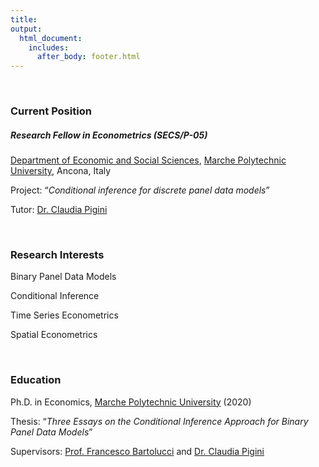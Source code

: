 ```yaml
---
title:
output: 
  html_document:
    includes:
      after_body: footer.html
---
```

<p>&nbsp;</p>

### **Current Position**

##### **Research Fellow** in **Econometrics** (SECS/P-05)
[Department of Economic and Social Sciences](https://www.dises.univpm.it/){target="_blank"}, [Marche Polytechnic University](https://www.univpm.it/Entra/){target="_blank"}, Ancona, Italy
    
Project: “*Conditional inference for discrete panel data models*”

Tutor: [Dr. Claudia Pigini](https://www.univpm.it/Entra/Economia_7/docname/idsel/725/docname/CLAUDIA%20PIGINI){target="_blank"}



<p>&nbsp;</p>

### **Research Interests**

Binary Panel Data Models

Conditional Inference

Time Series Econometrics

Spatial Econometrics

<p>&nbsp;</p>

### **Education**

Ph.D. in Economics, [Marche Polytechnic University](https://www.univpm.it/Entra/){target="_blank"} (2020)
    
Thesis: “*Three Essays on the Conditional Inference Approach for Binary Panel Data Models*”
 
Supervisors: [Prof. Francesco Bartolucci](https://sites.google.com/site/bartstatistics/){target="_blank"} and [Dr. Claudia Pigini](https://www.univpm.it/Entra/Economia_7/docname/idsel/725/docname/CLAUDIA%20PIGINI){target="_blank"}

